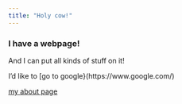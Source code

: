 ```yaml
---
title: "Holy cow!"
---
```


### I have a webpage!

And I can put all kinds of stuff on it!


I'd like to [go to google}(https://www.google.com/)

[my about page](about.html)